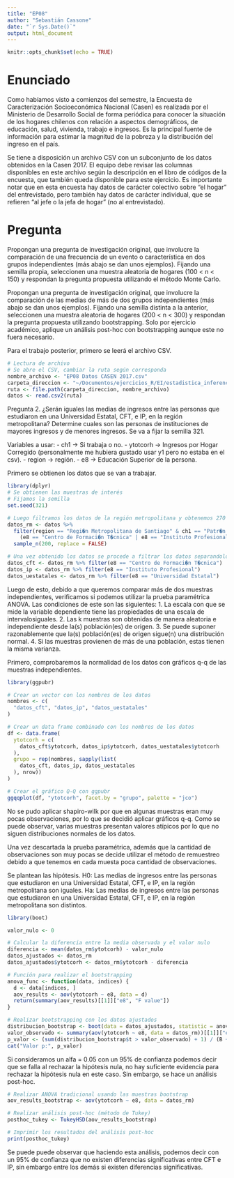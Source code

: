 ```yaml
---
title: "EP08"
author: "Sebastián Cassone"
date: "`r Sys.Date()`"
output: html_document
---
```


```r
knitr::opts_chunk$set(echo = TRUE)
```

# Enunciado

Como habíamos visto a comienzos del semestre, la Encuesta de Caracterización Socioeconómica Nacional (Casen) es realizada por el Ministerio de Desarrollo Social de forma periódica para conocer la situación de los hogares chilenos con relación a aspectos demográficos, de educación, salud, vivienda, trabajo e ingresos. Es la principal fuente de información para estimar la magnitud de la pobreza y la distribución del ingreso en el país.

Se tiene a disposición un archivo CSV con un subconjunto de los datos obtenidos en la Casen 2017. El equipo debe revisar las columnas disponibles en este archivo según la descripción en el libro de códigos de la encuesta, que también queda disponible para este ejercicio. Es importante notar que en esta encuesta hay datos de carácter colectivo sobre “el hogar” del entrevistado, pero también hay datos de carácter individual, que se refieren “al jefe o la jefa de hogar” (no al entrevistado).

# Pregunta

Propongan una pregunta de investigación original, que involucre la comparación de una frecuencia de un evento o característica en dos grupos independientes (más abajo se dan unos ejemplos). Fijando una semilla propia, seleccionen una muestra aleatoria de hogares (100 < n < 150) y respondan la pregunta propuesta utilizando el método Monte Carlo.

Propongan una pregunta de investigación original, que involucre la comparación de las medias de más de dos grupos independientes (más abajo se dan unos ejemplos). Fijando una semilla distinta a la anterior, seleccionen una muestra aleatoria de hogares (200 < n < 300) y respondan la pregunta propuesta utilizando bootstrapping. Solo por ejercicio académico, aplique un análisis post-hoc con bootstrapping aunque este no fuera necesario.

Para el trabajo posterior, primero se leerá el archivo CSV.

```r
# Lectura de archivo
# Se abre el CSV, cambiar la ruta según corresponda
nombre_archivo <- "EP08 Datos CASEN 2017.csv"
carpeta_direccion <- "~/Documentos/ejercicios_R/EI/estadistica_inferencial_grupo6/EP08"
ruta <- file.path(carpeta_direccion, nombre_archivo)
datos <- read.csv2(ruta)
```

Pregunta 2. ¿Serán iguales las medias de ingresos entre las personas que estudiaron en una Universidad Estatal, CFT, e IP, en la región metropolitana? Determine cuales son las personas de instituciones de mayores ingresos y de menores ingresos. Se va a fijar la semilla 321.

Variables a usar: 
- ch1 -> Si trabaja o no.
- ytotcorh -> Ingresos por Hogar Corregido (personalmente me hubiera gustado usar y1 pero no estaba en el csv).
- region -> región.
- e8 -> Educación Superior de la persona.

Primero se obtienen los datos que se van a trabajar.

```r
library(dplyr)
# Se obtienen las muestras de interés
# Fijamos la semilla
set.seed(321)

# Luego filtramos los datos de la región metropolitana y obtenemos 270 muestras aleatorias
datos_rm <- datos %>%
  filter(region == "Regi�n Metropolitana de Santiago" & ch1 == "Patr�n o empleador/ Trabajador Cuenta Propia" &
    (e8 == "Centro de Formaci�n T�cnica" | e8 == "Instituto Profesional" | e8 == "Universidad Estatal")) %>%
  sample_n(200, replace = FALSE)

# Una vez obtenido los datos se procede a filtrar los datos separandolos en grupos
datos_cft <- datos_rm %>% filter(e8 == "Centro de Formaci�n T�cnica")
datos_ip <- datos_rm %>% filter(e8 == "Instituto Profesional")
datos_uestatales <- datos_rm %>% filter(e8 == "Universidad Estatal")
```

Luego de esto, debido a que queremos comparar más de dos muestras independientes, verificamos si podemos utilizar la prueba paramétrica ANOVA.
Las condiciones de este son las siguientes:
1. La escala con que se mide la variable dependiente tiene las propiedades de una escala de intervalosiguales.
2. Las k muestras son obtenidas de manera aleatoria e independiente desde la(s) población(es) de origen.
3. Se puede suponer razonablemente que la(s) población(es) de origen sigue(n) una distribución normal.
4. Si las muestras provienen de más de una población, estas tienen la misma varianza.

Primero, comprobaremos la normalidad de los datos con gráficos q-q de las muestras independientes.

```r
library(ggpubr)

# Crear un vector con los nombres de los datos
nombres <- c(
  "datos_cft", "datos_ip", "datos_uestatales"
)

# Crear un data frame combinado con los nombres de los datos
df <- data.frame(
  ytotcorh = c(
    datos_cft$ytotcorh, datos_ip$ytotcorh, datos_uestatales$ytotcorh
  ),
  grupo = rep(nombres, sapply(list(
    datos_cft, datos_ip, datos_uestatales
  ), nrow))
)

# Crear el gráfico Q-Q con ggpubr
ggqqplot(df, "ytotcorh", facet.by = "grupo", palette = "jco")
```

No se pudo aplicar shapiro-wilk por que en algunas muestras eran muy pocas observaciones, por lo que se decidió aplicar gráficos q-q. Como se puede observar, varias muestras presentan valores atípicos por lo que no siguen distribuciones normales de los datos.

Una vez descartada la prueba paramétrica, además que la cantidad de observaciones son muy pocas se decide utilizar el método de remuestreo debido a que tenemos en cada muesta poca cantidad de observaciones.

Se plantean las hipótesis.
H0: Las medias de ingresos entre las personas que estudiaron en una Universidad Estatal, CFT, e IP, en la región metropolitana son iguales.
Ha: Las medias de ingresos entre las personas que estudiaron en una Universidad Estatal, CFT, e IP, en la región metropolitana son distintos.

```r
library(boot)

valor_nulo <- 0

# Calcular la diferencia entre la media observada y el valor nulo
diferencia <- mean(datos_rm$ytotcorh) - valor_nulo
datos_ajustados <- datos_rm
datos_ajustados$ytotcorh <- datos_rm$ytotcorh - diferencia

# Función para realizar el bootstrapping
anova_func <- function(data, indices) {
  d <- data[indices, ]
  aov_results <- aov(ytotcorh ~ e8, data = d)
  return(summary(aov_results)[[1]]["e8", "F value"])
}

# Realizar bootstrapping con los datos ajustados
distribucion_bootstrap <- boot(data = datos_ajustados, statistic = anova_func, R = B)
valor_observado <- summary(aov(ytotcorh ~ e8, data = datos_rm))[[1]]["e8", "F value"]
p_valor <- (sum(distribucion_bootstrap$t > valor_observado) + 1) / (B + 1)
cat("Valor p:", p_valor)
```

Si consideramos un alfa = 0.05 con un 95% de confianza podemos decir que se falla al rechazar la hipótesis nula, no hay suficiente evidencia para rechazar la hipótesis nula en este caso. Sin embargo, se hace un análisis post-hoc.

```r
# Realizar ANOVA tradicional usando las muestras bootstrap
aov_results_bootstrap <- aov(ytotcorh ~ e8, data = datos_rm)

# Realizar análisis post-hoc (método de Tukey)
posthoc_tukey <- TukeyHSD(aov_results_bootstrap)

# Imprimir los resultados del análisis post-hoc
print(posthoc_tukey)
```

Se puede puede observar que haciendo esta análisis, podemos decir con un 95% de confianza que no existen diferencias significativas entre CFT e IP, sin embargo entre los demás si existen diferencias significativas.